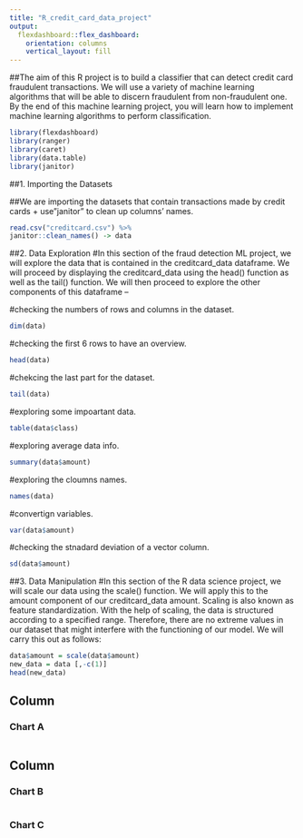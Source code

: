 ```yaml
---
title: "R_credit_card_data_project"
output: 
  flexdashboard::flex_dashboard:
    orientation: columns
    vertical_layout: fill
---
```


##The aim of this R project is to build a classifier that can detect credit card fraudulent transactions. We will use a variety of machine learning algorithms that will be able to discern fraudulent from non-fraudulent one. By the end of this machine learning project, you will learn how to implement machine learning algorithms to perform classification.


```r
library(flexdashboard)
library(ranger)
library(caret)
library(data.table)
library(janitor)
```


##1. Importing the Datasets

##We are importing the datasets that contain transactions made by credit cards + use"janitor" to clean up columns' names.

```r
read.csv("creditcard.csv") %>% 
janitor::clean_names() -> data
```


##2. Data Exploration
#In this section of the fraud detection ML project, we will explore the data that is contained in the creditcard_data dataframe. We will proceed by displaying the creditcard_data using the head() function as well as the tail() function. We will then proceed to explore the other components of this dataframe –


#checking the numbers of rows and columns in the dataset.
```r
dim(data)

```

#checking the first 6 rows to have an overview.
```r
head(data)
```

#chekcing the last part for the dataset.
```r
tail(data)
```
#exploring some impoartant data.
```r
table(data$class)
```

#exploring average data info.
```r
summary(data$amount)
```

#exploring the cloumns names.
```r
names(data)
```

#convertign variables.
```r
var(data$amount)
```
#checking the stnadard deviation of a vector column.
```r
sd(data$amount)
```

##3. Data Manipulation
#In this section of the R data science project, we will scale our data using the scale() function. We will apply this to the amount component of our creditcard_data amount. Scaling is also known as feature standardization. With the help of scaling, the data is structured according to a specified range. Therefore, there are no extreme values in our dataset that might interfere with the functioning of our model. We will carry this out as follows:


```r
data$amount = scale(data$amount)
new_data = data [,-c(1)]
head(new_data)
```










Column {data-width=650}
-----------------------------------------------------------------------

### Chart A

```r

```

Column {data-width=350}
-----------------------------------------------------------------------

### Chart B

```r

```

### Chart C

```r

```

